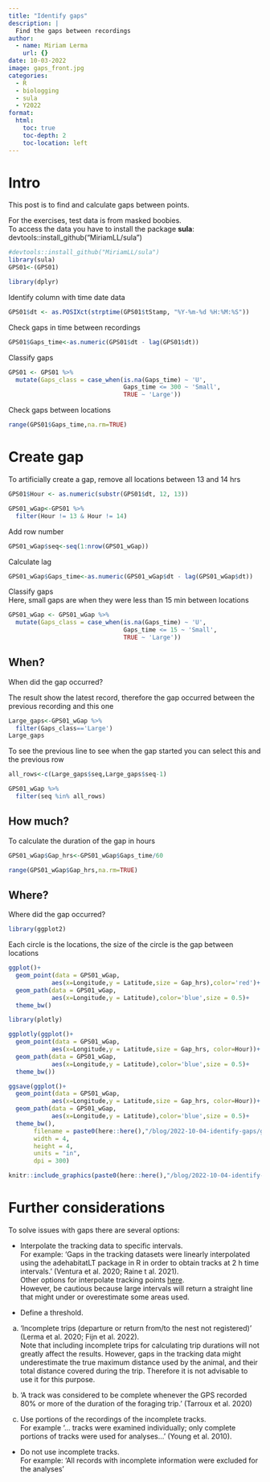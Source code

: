 ```yaml
---
title: "Identify gaps"
description: |
  Find the gaps between recordings
author:
  - name: Miriam Lerma
    url: {}
date: 10-03-2022
image: gaps_front.jpg
categories:
  - R
  - biologging
  - sula
  - Y2022
format:
  html:
    toc: true
    toc-depth: 2
    toc-location: left
---
```



# Intro

This post is to find and calculate gaps between points.  

For the exercises, test data is from masked boobies. <br>
To access the data you have to install the package **sula**: devtools::install_github("MiriamLL/sula")

```r
#devtools::install_github("MiriamLL/sula")
library(sula)
GPS01<-(GPS01)
```

```r
library(dplyr)
```

Identify column with time date data

```r
GPS01$dt <- as.POSIXct(strptime(GPS01$tStamp, "%Y-%m-%d %H:%M:%S"))
```

Check gaps in time between recordings

```r
GPS01$Gaps_time<-as.numeric(GPS01$dt - lag(GPS01$dt))
```

Classify gaps

```r
GPS01 <- GPS01 %>%
  mutate(Gaps_class = case_when(is.na(Gaps_time) ~ 'U',
                                Gaps_time <= 300 ~ 'Small',
                                TRUE ~ 'Large'))
```

Check gaps between locations

```r
range(GPS01$Gaps_time,na.rm=TRUE)
```


# Create gap

To artificially create a gap, remove all locations between 13 and 14 hrs 

```r
GPS01$Hour <- as.numeric(substr(GPS01$dt, 12, 13))
```

```r
GPS01_wGap<-GPS01 %>%
  filter(Hour != 13 & Hour != 14)
```

Add row number

```r
GPS01_wGap$seq<-seq(1:nrow(GPS01_wGap))
```

Calculate lag

```r
GPS01_wGap$Gaps_time<-as.numeric(GPS01_wGap$dt - lag(GPS01_wGap$dt))
```

Classify gaps <br>
Here, small gaps are when they were less than 15 min between locations

```r
GPS01_wGap <- GPS01_wGap %>%
  mutate(Gaps_class = case_when(is.na(Gaps_time) ~ 'U',
                                Gaps_time <= 15 ~ 'Small',
                                TRUE ~ 'Large'))
```

## When?

When did the gap occurred?

The result show the latest record, therefore the gap occurred between the previous recording and this one

```r
Large_gaps<-GPS01_wGap %>%
  filter(Gaps_class=='Large')
Large_gaps
```

To see the previous line to see when the gap started you can select this and the previous row

```r
all_rows<-c(Large_gaps$seq,Large_gaps$seq-1)
```

```r
GPS01_wGap %>%
  filter(seq %in% all_rows)
```

## How much? 

To calculate the duration of the gap in hours

```r
GPS01_wGap$Gap_hrs<-GPS01_wGap$Gaps_time/60
```

```r
range(GPS01_wGap$Gap_hrs,na.rm=TRUE)
```

## Where?

Where did the gap occurred?

```r
library(ggplot2)
```

Each circle is the locations, the size of the circle is the gap between locations

```r
ggplot()+
  geom_point(data = GPS01_wGap,
            aes(x=Longitude,y = Latitude,size = Gap_hrs),color='red')+
  geom_path(data = GPS01_wGap,
            aes(x=Longitude,y = Latitude),color='blue',size = 0.5)+
  theme_bw()
```

```r
library(plotly)
```

```r
ggplotly(ggplot()+
  geom_point(data = GPS01_wGap,
            aes(x=Longitude,y = Latitude,size = Gap_hrs, color=Hour))+
  geom_path(data = GPS01_wGap,
            aes(x=Longitude,y = Latitude),color='blue',size = 0.5)+
  theme_bw())
```

```r
ggsave(ggplot()+
  geom_point(data = GPS01_wGap,
            aes(x=Longitude,y = Latitude,size = Gap_hrs, color=Hour))+
  geom_path(data = GPS01_wGap,
            aes(x=Longitude,y = Latitude),color='blue',size = 0.5)+
  theme_bw(), 
       filename = paste0(here::here(),"/blog/2022-10-04-identify-gaps/gaps_export.jpg"),
       width = 4, 
       height = 4, 
       units = "in",
       dpi = 300)
```

```r
knitr::include_graphics(paste0(here::here(),"/blog/2022-10-04-identify-gaps/gaps_export.jpg"))
```

# Further considerations

To solve issues with gaps there are several options:

- Interpolate the tracking data to specific intervals.<br>
For example: 'Gaps in the tracking datasets were linearly interpolated using the adehabitatLT package in R in order to obtain tracks at 2 h time intervals.' (Ventura et al. 2020; Raine t al. 2021). <br>
Other options for interpolate tracking points [here](https://www.miriam-lerma.com/posts/2022-03-22-interpolation/).<br>
However, be cautious because large intervals will return a straight line that might under or overestimate some areas used.

- Define a threshold.
a) 'Incomplete trips (departure or return from/to the nest not registered)' (Lerma et al. 2020; Fijn et al. 2022).<br>
Note that including incomplete trips for calculating trip durations will not greatly affect the results. However, gaps in the tracking data might underestimate the true maximum distance used by the animal, and their total distance covered during the trip. Therefore it is not advisable to use it for this purpose. 


b) 'A track was considered to be complete whenever the GPS recorded 80% or more of the duration of the foraging trip.' (Tarroux et al. 2020)

c) Use portions of the recordings of the incomplete tracks.<br>
For example '... tracks were examined individually; only complete portions of tracks were used for analyses...' (Young et al. 2010).

- Do not use incomplete tracks. <br>
For example: 'All records with incomplete information were excluded for the analyses'

